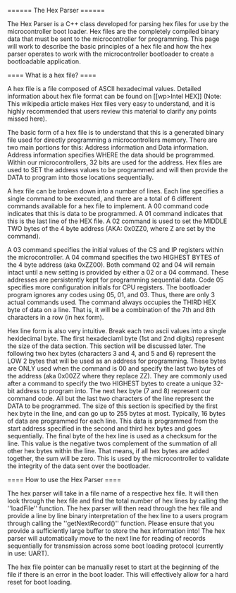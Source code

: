 ====== The Hex Parser ======

The Hex Parser is a C++ class developed for parsing hex files for use by the microcontroller boot loader. Hex files are the completely compiled binary data that must be sent to the microcontroller for programming. This page will work to describe the basic principles of a hex file and how the hex parser operates to work with the microcontroller bootloader to create a bootloadable application.

==== What is a hex file? ====

A hex file is a file composed of ASCII hexadecimal values. Detailed information about hex file format can be found on [[wp>Intel HEX]] (Note: This wikipedia article makes Hex files very easy to understand, and it is highly recommended that users review this material to clarify any points missed here).

The basic form of a hex file is to understand that this is a generated binary file used for directly programming a microcontrollers memory. There are two main portions for this: Address information and Data information. Address information specifies WHERE the data should be programmed. Within our microcontrollers, 32 bits are used for the address. Hex files are used to SET the address values to be programmed and will then provide the DATA to program into those locations sequentially.

A hex file can be broken down into a number of lines. Each line specifies a single command to be executed, and there are a total of 6 different commands available for a hex file to implement. A 00 command code indicates that this is data to be programmed. A 01 command indicates that this is the last line of the HEX file. A 02 command is used to set the MIDDLE TWO bytes of the 4 byte address (AKA: 0x0ZZ0, where Z are set by the command).

A 03 command specifies the initial values of the CS and IP registers within the microcontroller. A 04 command specifies the two HIGHEST BYTES of the 4 byte address (aka 0xZZ00). Both command 02 and 04 will remain intact until a new setting is provided by either a 02 or a 04 command. These addresses are persistently kept for programming sequential data. Code 05 specifies more configuration initials for CPU registers. The bootloader program ignores any codes using 05, 01, and 03. Thus, there are only 3 actual commands used. The command always occupies the THIRD HEX byte of data on a line. That is, it will be a combination of the 7th and 8th characters in a row (in hex form).

Hex line form is also very intuitive. Break each two ascii values into a single hexidecimal byte. The first hexadeciaml byte (1st and 2nd digits) represent the size of the data section. This section will be discussed later. The following two hex bytes (characters 3 and 4, and 5 and 6) represent the LOW 2 bytes that will be used as an address for programming. These bytes are ONLY used when the command is 00 and specify the last two bytes of the address (aka 0x00ZZ where they replace ZZ). They are commonly used after a command to specify the two HIGHEST bytes to create a unique 32-bit address to program into. The next hex byte (7 and 8) represent our command code. All but the last two characters of the line represent the DATA to be programmed. The size of this section is specified by the first hex byte in the line, and can go up to 255 bytes at most. Typically, 16 bytes of data are programmed for each line. This data is programmed from the start address specified in the second and third hex bytes and goes sequentially. The final byte of the hex line is used as a checksum for the line. This value is the negative twos complement of the summation of all other hex bytes within the line. That means, if all hex bytes are added together, the sum will be zero. This is used by the microcontroller to validate the integrity of the data sent over the bootloader.

==== How to use the Hex Parser ====

The hex parser will take in a file name of a respective hex file. It will then look through the hex file and find the total number of hex lines by calling the ''loadFile'' function. The hex parser will then read through the hex file and provide a line by line binary interpretation of the hex line to a users program through calling the ''getNextRecord()'' function. Please ensure that you provide a sufficiently large buffer to store the hex information into! The hex parser will automatically move to the next line for reading of records sequentially for transmission across some boot loading protocol (currently in use: UART).

The hex file pointer can be manually reset to start at the beginning of the file if there is an error in the boot loader. This will effectively allow for a hard reset for boot loading.
